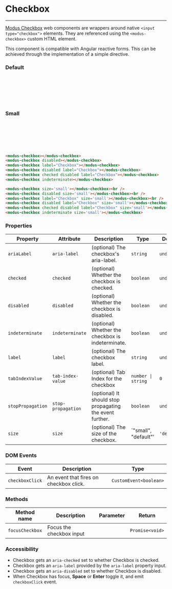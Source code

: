 
# Checkbox

---

[Modus Checkbox](https://modus.trimble.com/components/checkboxes/) web components are wrappers around native `<input type="checkbox">` elements. They are referenced using the `<modus-checkbox>` custom HTML element.

This component is compatible with Angular reactive forms. This can be achieved through the implementation of a simple directive.

<Anchor storyId="user-inputs-checkbox--default" />

### Default

<modus-checkbox></modus-checkbox><br />
<modus-checkbox disabled></modus-checkbox><br />
<modus-checkbox label="Checkbox"></modus-checkbox><br />
<modus-checkbox disabled label="Checkbox"></modus-checkbox><br />
<modus-checkbox checked disabled label="Checkbox"></modus-checkbox><br />
<modus-checkbox indeterminate></modus-checkbox>

### Small

<modus-checkbox size='small'></modus-checkbox><br />
<modus-checkbox disabled size='small'></modus-checkbox><br />
<modus-checkbox label="Checkbox" size='small'></modus-checkbox><br />
<modus-checkbox disabled label="Checkbox" size='small'></modus-checkbox><br />
<modus-checkbox checked disabled label="Checkbox" size='small'></modus-checkbox><br />
<modus-checkbox indeterminate size='small'></modus-checkbox>


```html
<modus-checkbox></modus-checkbox>
<modus-checkbox disabled></modus-checkbox>
<modus-checkbox label="Checkbox"></modus-checkbox>
<modus-checkbox disabled label="Checkbox"></modus-checkbox>
<modus-checkbox checked disabled label="Checkbox"></modus-checkbox>
<modus-checkbox indeterminate></modus-checkbox>

<modus-checkbox size='small'></modus-checkbox><br />
<modus-checkbox disabled size='small'></modus-checkbox><br />
<modus-checkbox label="Checkbox" size='small'></modus-checkbox><br />
<modus-checkbox disabled label="Checkbox" size='small'></modus-checkbox><br />
<modus-checkbox checked disabled label="Checkbox" size='small'></modus-checkbox><br />
<modus-checkbox indeterminate size='small'></modus-checkbox>

```

### Properties

| Property          | Attribute          | Description                                              | Type               | Default     |
| ----------------- | ------------------ | -------------------------------------------------------- | ------------------ | ----------- |
| `ariaLabel`       | `aria-label`       | (optional) The checkbox's aria-label.                    | `string`           | `undefined` |
| `checked`         | `checked`          | (optional) Whether the checkbox is checked.              | `boolean`          | `undefined` |
| `disabled`        | `disabled`         | (optional) Whether the checkbox is disabled.             | `boolean`          | `undefined` |
| `indeterminate`   | `indeterminate`    | (optional) Whether the checkbox is indeterminate.        | `boolean`          | `undefined` |
| `label`           | `label`            | (optional) The checkbox label.                           | `string`           | `undefined` |
| `tabIndexValue`   | `tab-index-value`  | (optional) Tab Index for the checkbox                    | `number \| string` | `0`         |
| `stopPropagation` | `stop-propagation` | (optional) It should stop propagating the event further. | `boolean`          | `undefined` |
| `size` | `size` | (optional) The size of the checkbox. | `"small", "default"'          | `'default'` |

### DOM Events

| Event           | Description                            | Type                   |
| --------------- | -------------------------------------- | ---------------------- |
| `checkboxClick` | An event that fires on checkbox click. | `CustomEvent<boolean>` |

### Methods

| Method name     | Description              | Parameter | Return          |
| --------------- | ------------------------ | --------- | --------------- |
| `focusCheckbox` | Focus the checkbox input |           | `Promise<void>` |

### Accessibility

- Checkbox gets an `aria-checked` set to whether Checkbox is checked.
- Checkbox gets an `aria-label` provided by the `aria-label` property input.
- Checkbox gets an `aria-disabled` set to whether Checkbox is disabled.
- When Checkbox has focus, **Space** or **Enter** toggle it, and emit `checkboxClick` event.
